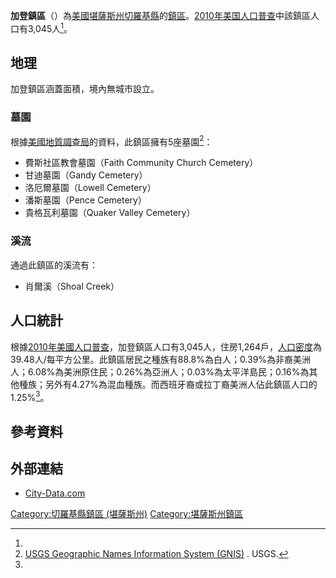 {{noteTA
|G1=USState
}}
{{Infobox settlement
|official_name = 加登鎮區
|native_name = Garden Township
|settlement_type = 鎮區
|image_map = Map highlighting Garden Township, Cherokee County, Kansas.svg
|map_caption = 加登鎮區在切羅基縣的位置
|coordinates_display = inline,title
|coordinates_region = US-KS
|subdivision_type = [[世界政區索引|國家]]
|subdivision_name = [[美国|美国]]
|subdivision_type1 = [[美國行政區劃|州]]
|subdivision_name1 = [[堪薩斯州|堪薩斯州]]
|subdivision_type2 = [[堪萨斯州行政区划|縣]]
|subdivision_name2 = [[切羅基縣_(堪薩斯州)|切羅基縣]]
|area_total_km2 = 77.13
|area_land_km2 = 74.97
|area_water_km2 = 2.15
|area_total_sq_mi =
|area_land_sq_mi =
|area_water_sq_mi =
|area_water_percent = 2.79
|population_as_of = [[2010年美国人口普查|2010]]
|population_footnotes = <ref name="Census 2010">{{cite web| url=http://factfinder2.census.gov| title=Race, Hispanic or Latino, Age, and Housing Occupancy: 2010 Census Redistricting Data, Garden township, Cherokee County, Kansas| publisher=U.S. Census Bureau, American FactFinder 2| accessdate=2016-04-23| archive-date=2013-09-11| archive-url=https://web.archive.org/web/20130911234518/http://factfinder2.census.gov/| dead-url=no}}</ref>
|population_total = 3045
|population_density_km2 = auto
|elevation_footnotes = 
|elevation_m = 280
|elevation_ft = 919
|latd = 37
|latm = 02
|lats = 00
|latNS = N
|longd = 94
|longm = 40
|longs = 01
|longEW = W
|postal_code_type =
|postal_code = 
|blank_name = [[聯邦資料處理標準|FIPS編碼]]
|blank_info = 20-25250
|blank1_name = [[地名信息系统|GNIS]] ID
|blank1_info = [http://geonames.usgs.gov/pls/gnispublic/f?p=gnispq:3:::NO::P3_FID:0469361 0469361]
|website = 
|footnotes = 
}}

'''加登鎮區'''（{{lang-en|'''Garden Township'''}}）為[[美國|美國]][[堪薩斯州|堪薩斯州]][[切羅基縣_(堪薩斯州)|切羅基縣]]的[[行政鎮區|鎮區]]。[[2010年美国人口普查|2010年美国人口普查]]中該鎮區人口有3,045人<ref name="Census 2010"/>。

==地理==
加登鎮區涵蓋面積{{convert|77.13|km2|sqmi}}，境內無城市設立。

===墓園===
根據[[美國地質調查局|美國地質調查局]]的資料，此鎮區擁有5座墓園<ref>[http://geonames.usgs.gov/domestic/index.html USGS Geographic Names Information System (GNIS)] {{Wayback|url=http://geonames.usgs.gov/domestic/index.html |date=20190428150204 }}. USGS.</ref>：
*費斯社區教會墓園（Faith Community Church Cemetery）
*甘迪墓園（Gandy Cemetery）
*洛厄爾墓園（Lowell Cemetery）
*潘斯墓園（Pence Cemetery）
*貴格瓦利墓園（Quaker Valley Cemetery）

===溪流===
通過此鎮區的溪流有：
*肖爾溪（Shoal Creek）

==人口統計==
根據[[2010年美國人口普查|2010年美國人口普查]]，加登鎮區人口有3,045人，住房1,264戶，[[人口密度|人口密度]]為39.48人/每平方公里。此鎮區居民之種族有88.8%為白人；0.39%為非裔美洲人；6.08%為美洲原住民；0.26%為亞洲人；0.03%為太平洋島民；0.16%為其他種族；另外有4.27%為混血種族。而西班牙裔或拉丁裔美洲人佔此鎮區人口的1.25%<ref name="Census 2010"/>。

==參考資料==
{{reflist}}

==外部連結==
*[http://www.city-data.com/township/Garden-Cherokee-KS.html City-Data.com]{{Wayback|url=http://www.city-data.com/township/Garden-Cherokee-KS.html |date=20121024205244 }}

{{切羅基縣 (堪薩斯州)}}

{{DEFAULTSORT:Garden}}
[[Category:切羅基縣鎮區_(堪薩斯州)|Category:切羅基縣鎮區 (堪薩斯州)]]
[[Category:堪薩斯州鎮區|Category:堪薩斯州鎮區]]
